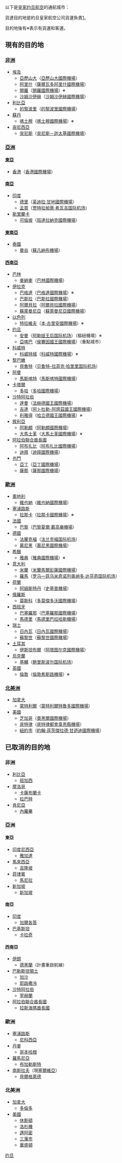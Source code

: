 以下是[[皇家约旦航空|皇家约旦航空]]的通航城市：

貨達目的地是約旦皇家航空公司貨運負責[https://web.archive.org/web/20090223230644/http://www.rj.com/Cargo/AboutRJCargo/tabid/143/Default.aspx]。

目的地後有※表示有貨運和客運。
==現有的目的地==
===[[非洲|非洲]]===
*[[埃及|埃及]]
**[[亞歷山大|亞歷山大]]（[[亞歷山大國際機場|亞歷山大國際機場]]）
**[[阿里什|阿里什]]（[[薩爾瓦多阿里什國際機場|薩爾瓦多阿里什國際機場]]）
**[[開羅|開羅]]（[[開羅國際機場|開羅國際機場]]）※
**[[沙姆沙伊赫|沙姆沙伊赫]]（[[沙姆沙伊赫國際機場|沙姆沙伊赫國際機場]]）
*[[利比亞|利比亞]]
**[[的黎波里|的黎波里]]（[[的黎波里國際機場|的黎波里國際機場]]）
*[[蘇丹|蘇丹]]
**[[喀土穆|喀土穆]]（[[喀土穆國際機場|喀土穆國際機場]]）※
*[[突尼西亞|突尼西亞]]
**[[突尼斯|突尼斯]]（[[突尼斯－迦太基國際機場|突尼斯－迦太基國際機場]]）

===[[亞洲|亞洲]]===
====[[東亞|東亞]]====
*[[香港|香港]]（[[香港國際機場|香港國際機場]]）

====[[南亞|南亞]]====
*[[印度|印度]]
**[[德里|德里]]（[[英迪拉·甘地國際機場|英迪拉·甘地國際機場]]）
**[[孟買|孟買]]（[[贾特拉帕蒂·希瓦吉国际机场|贾特拉帕蒂·希瓦吉国际机场]]）
*[[斯里蘭卡|斯里蘭卡]]
**[[可倫坡|可倫坡]]（[[班達拉納克國際機場|班達拉納克國際機場]]）
====[[東南亞|東南亞]]====
*[[泰國|泰國]]
**[[曼谷|曼谷]]（[[蘇凡納布機場|蘇凡納布機場]]）
====[[西南亞|西南亞]]====
*[[巴林|巴林]]
**[[麥納麥|麥納麥]]（[[巴林國際機場|巴林國際機場]]）
*[[伊拉克|伊拉克]]
**[[巴格達|巴格達]]（[[巴格達國際機場|巴格達國際機場]]）※
**[[巴斯拉|巴斯拉]]（[[巴斯拉國際機場|巴斯拉國際機場]]）
**[[阿爾貝拉|阿爾貝拉]]（[[阿爾貝拉國際機場|阿爾貝拉國際機場]]）
**[[蘇萊曼尼亞|蘇萊曼尼亞]]（[[蘇萊曼尼亞國際機場|蘇萊曼尼亞國際機場]]）
*[[以色列|以色列]]
**[[特拉維夫|特拉維夫]]（[[本·古里安國際機場|本·古里安國際機場]]）※
*[[约旦|约旦]]
**[[安曼|安曼]]（[[阿勒娅王后国际机场|阿勒娅王后国际机场]]）（樞紐機場）※
**[[亞喀巴|亞喀巴]]（[[侯賽因國王國際機場|侯賽因國王國際機場]]）（重點城市）
*[[科威特|科威特]]
**[[科威特城|科威特城]]（[[科威特國際機場|科威特國際機場]]）※
*[[黎巴嫩|黎巴嫩]]
**[[貝魯特|貝魯特]]（[[贝鲁特-拉菲克·哈里里国际机场|贝鲁特-拉菲克·哈里里国际机场]]）
*[[阿曼|阿曼]]
**[[馬斯喀特|馬斯喀特]]（[[馬斯喀特國際機場|馬斯喀特國際機場]]）
*[[卡塔爾|卡塔爾]]
**[[多哈|多哈]]（[[多哈國際機場|多哈國際機場]]）
*[[沙特阿拉伯|沙特阿拉伯]]
**[[達曼|達曼]]（[[法赫德國王國際機場|法赫德國王國際機場]]）
**[[吉達|吉達]]（[[阿卜杜勒-阿齊茲國王國際機場|阿卜杜勒-阿齊茲國王國際機場]]）
**[[利雅得|利雅得]]（[[哈立德國王國際機場|哈立德國王國際機場]]）※
*[[敘利亞|敘利亞]]
**[[阿勒頗|阿勒頗]]（[[阿勒頗國際機場|阿勒頗國際機場]]）
**[[大馬士革|大馬士革]]（[[大馬士革國際機場|大馬士革國際機場]]）※
*[[阿拉伯聯合酋長國|阿拉伯聯合酋長國]]
**[[阿布扎比|阿布扎比]]（[[阿布扎比國際機場|阿布扎比國際機場]]）
**[[迪拜|迪拜]]（[[迪拜國際機場|迪拜國際機場]]）
*[[也門|也門]]
**[[亞丁|亞丁]]（[[亞丁國際機場|亞丁國際機場]]）
**[[薩那|薩那]]（[[薩那國際機場|薩那國際機場]]）

===[[歐洲|歐洲]]===
*[[奧地利|奧地利]]
**[[維也納|維也納]]（[[維也納國際機場|維也納國際機場]]）
*[[塞浦路斯|塞浦路斯]]
**[[拉那卡|拉那卡]]（[[拉那卡國際機場|拉那卡國際機場]]）※
*[[法國|法國]]
**[[巴黎|巴黎]]（[[巴黎夏爾·戴高樂機場|巴黎夏爾·戴高樂機場]]）
*[[德國|德國]]
**[[法蘭克褔|法蘭克褔]]（[[法兰克福国际机场|法兰克福国际机场]]）
**[[慕尼黑|慕尼黑]]（[[慕尼黑國際機場|慕尼黑國際機場]]）
*[[希臘|希臘]]
**[[雅典|雅典]]（[[雅典國際機場|雅典國際機場]]）※
*[[意大利|意大利]]
**[[米蘭|米蘭]]（[[米蘭馬爾彭薩國際機場|米蘭馬爾彭薩國際機場]]）
**[[羅馬|羅馬]]（[[罗马—菲乌米奇诺列奥纳多·达芬奇国际机场|罗马—菲乌米奇诺列奥纳多·达芬奇国际机场]]）
*[[荷蘭|荷蘭]]
**[[阿姆斯特丹|阿姆斯特丹]]（[[史基普機場|史基普機場]]）
*[[俄羅斯|俄羅斯]]
**[[莫斯科|莫斯科]]（[[多莫傑多沃國際機場|多莫傑多沃國際機場]]）
*[[西班牙|西班牙]]
**[[巴塞羅那|巴塞羅那]]（[[巴塞羅那國際機場|巴塞羅那國際機場]]）
**[[馬德里|馬德里]]（[[馬德里巴拉哈斯機場|馬德里巴拉哈斯機場]]）
*[[瑞士|瑞士]]
**[[日內瓦|日內瓦]]（[[日內瓦國際機場|日內瓦國際機場]]）
**[[蘇黎世|蘇黎世]]（[[蘇黎世國際機場|蘇黎世國際機場]]）
*[[土耳其|土耳其]]
**[[伊斯坦布爾|伊斯坦布爾]]（[[阿塔图尔克國際機場|阿塔图尔克國際機場]]）
*[[烏克蘭|烏克蘭]]
**[[基輔|基輔]]（[[鲍里斯波尔国际机场|鲍里斯波尔国际机场]]）
*[[英國|英國]]
**[[倫敦|倫敦]]（[[倫敦希斯路機場|倫敦希斯路機場]]）※

===[[北美洲|北美洲]]===
*[[加拿大|加拿大]]
**[[蒙特利爾|蒙特利爾]]（[[蒙特利爾特魯多國際機場|蒙特利爾特魯多國際機場]]）
*[[美國|美國]]
**[[芝加哥|芝加哥]]（[[奧黑爾國際機場|奧黑爾國際機場]]）
**[[底特律|底特律]]（[[底特律都會韋恩縣機場|底特律都會韋恩縣機場]]）
**[[紐約市|紐約市]]（[[約翰·菲茨傑拉德·甘迺迪國際機場|約翰·菲茨傑拉德·甘迺迪國際機場]]）

==已取消的目的地==
===非洲===
*[[利比亞|利比亞]]
**[[班加西|班加西]]
*[[摩洛哥|摩洛哥]]
**[[卡薩布蘭卡|卡薩布蘭卡]]
**[[拉巴特|拉巴特]]
*[[肯尼亞|肯尼亞]]
**[[內羅畢|內羅畢]]

===亞洲===
====東亞====
*[[印度尼西亞|印度尼西亞]]
**[[雅加達|雅加達]]
*[[馬來西亞|馬來西亞]]
**[[吉隆坡|吉隆坡]]
*[[菲律賓|菲律賓]]
**[[馬尼拉|馬尼拉]]
*[[新加坡|新加坡]]
**[[新加坡|新加坡]]
====南亞====
*[[印度|印度]]
**[[加爾各答|加爾各答]]
*[[巴基斯坦|巴基斯坦]]
**[[卡拉奇|卡拉奇]]
====西南亞====
*[[伊朗|伊朗]]
**[[德黑蘭|德黑蘭]]（計畫重啟航線）
*[[巴勒斯坦領土|巴勒斯坦領土]]
**[[加沙|加沙]]
**[[耶路撒冷|耶路撒冷]]
*[[沙特阿拉伯|沙特阿拉伯]]
**[[宰赫蘭|宰赫蘭]]
*[[阿拉伯聯合酋長國|阿拉伯聯合酋長國]]
**[[拉斯海瑪酋長國|拉斯海瑪酋長國]]

===歐洲===
*[[塞浦路斯|塞浦路斯]]
**[[尼科西亞|尼科西亞]]
*[[丹麥|丹麥]]
**[[哥本哈根|哥本哈根]]
*[[羅馬尼亞|羅馬尼亞]]
**[[布加勒斯特|布加勒斯特]]
*[[南斯拉夫|南斯拉夫]]（現[[塞爾維亞|塞爾維亞]]）
**[[貝爾格萊德|貝爾格萊德]]

===北美洲===
*[[加拿大|加拿大]]
**[[多倫多|多倫多]]
*[[美國|美國]]
**[[休斯頓|休斯頓]]
**[[洛杉機|洛杉機]]
**[[邁阿密|邁阿密]]
**[[三藩市|三藩市]]
**[[華盛頓|華盛頓]]

[[Category:航空公司航点|约旦]]